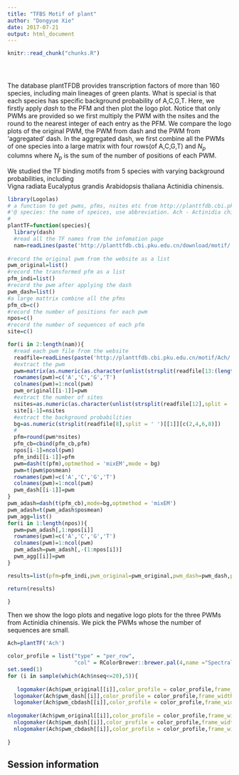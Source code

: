 ```yaml
---
title: "TFBS Motif of plant"
author: "Dongyue Xie"
date: 2017-07-21
output: html_document
---
```


<!-- The file analysis/chunks.R contains chunks that define default settings
shared across the workflowr files. -->
```r
knitr::read_chunk("chunks.R")
```

<!-- Update knitr chunk options -->
```r
```

<!-- Insert the date the file was last updated -->
```r
```

<!-- Insert the code version (Git commit SHA1) if Git repository exists and R
 package git2r is installed -->
```r
```

<!-- Add your analysis here -->

The database plantTFDB provides transcription factors of more than 160 species, including main lineages of green plants. What is special is that each species has specific background probability of A,C,G,T. Here, we firstly apply *dash* to the PFM and then plot the logo plot. Notice that only PWMs are provided so we first multiply the PWM with the nsites and the round to the nearest integer of each entry as the PFM. 
We compare the logo plots of the original PWM, the PWM from dash and the PWM from 'aggregated' dash. In the aggregated dash, we first combine all the PWMs of one species into a large matrix with four rows(of A,C,G,T) and $N_p$ columns where $N_p$ is the sum of the number of positions of each PWM.

We studied the TF binding motifs from 5 species with varying background probabilities, including  
Vigna radiata
Eucalyptus grandis
Arabidopsis thaliana
Actinidia chinensis.


```r
library(Logolas)
# a function to get pwms, pfms, nsites etc from http://planttfdb.cbi.pku.edu.cn/
#'@ species: the name of speices, use abbreviation. Ach - Actinidia chinensis
#
plantTF=function(species){
  library(dash)
  #read all the TF names from the infomation page
  nam=readLines(paste('http://planttfdb.cbi.pku.edu.cn/download/motif/',species,'_TF_binding_motifs_information.txt',sep=''))
  
#record the original pwm from the website as a list
pwm_original=list()
#record the transformed pfm as a list
pfm_indi=list()
#record the pwm after applying the dash
pwm_dash=list()
#a large mattrix combine all the pfms
pfm_cb=c()
#record the number of positions for each pwm
npos=c()
#record the number of sequences of each pfm
site=c()

for(i in 2:length(nam)){
  #read each pwm file from the website 
  readfile=readLines(paste('http://planttfdb.cbi.pku.edu.cn/motif/Ach/',substring(nam[i],1,10),'.meme',sep = ''))
  #extract the pwm
  pwm=matrix(as.numeric(as.character(unlist(strsplit(readfile[13:(length(readfile)-3)],split = '\t')))),nrow = 4,byrow = F)
  rownames(pwm)=c('A','C','G','T')
  colnames(pwm)=1:ncol(pwm)
  pwm_original[[i-1]]=pwm
  #extract the number of sites
  nsites=as.numeric(as.character(unlist(strsplit(readfile[12],split = ' '))[grep('nsites',unlist(strsplit(readfile[12],split = ' ')))+1]))
  site[i-1]=nsites
  #extract the background probabilities
  bg=as.numeric(strsplit(readfile[8],split = ' ')[[1]][c(2,4,6,8)])
  #
  pfm=round(pwm*nsites)
  pfm_cb=cbind(pfm_cb,pfm)
  npos[i-1]=ncol(pwm)
  pfm_indi[[i-1]]=pfm
  pwm=dash(t(pfm),optmethod = 'mixEM',mode = bg)
  pwm=t(pwm$posmean)
  rownames(pwm)=c('A','C','G','T')
  colnames(pwm)=1:ncol(pwm)
  pwm_dash[[i-1]]=pwm
}
pwm_adash=dash(t(pfm_cb),mode=bg,optmethod = 'mixEM')
pwm_adash=t(pwm_adash$posmean)
pwm_agg=list()
for(i in 1:length(npos)){
  pwm=pwm_adash[,1:npos[i]]
  rownames(pwm)=c('A','C','G','T')
  colnames(pwm)=1:ncol(pwm)
  pwm_adash=pwm_adash[,-(1:npos[i])]
  pwm_agg[[i]]=pwm
}

results=list(pfm=pfm_indi,pwm_original=pwm_original,pwm_dash=pwm_dash,pwm_cbdash=pwm_agg,bg=bg,nseq=site,npos=npos)

return(results)

}

```

Then we show the logo plots and negative logo plots for the three PWMs from 
Actinidia chinensis. We pick the PWMs whose the number of sequences are small.

```r

Ach=plantTF('Ach')

color_profile = list("type" = "per_row", 
                     "col" = RColorBrewer::brewer.pal(4,name ="Spectral"))
set.seed(1)
for (i in sample(which(Ach$nseq<=20),5)){
  
   logomaker(Ach$pwm_original[[i]],color_profile = color_profile,frame_width = 1,bg=Ach$bg,pop_name = paste('original pwm',i))
  logomaker(Ach$pwm_dash[[i]],color_profile = color_profile,frame_width = 1,bg=Ach$bg,pop_name = paste('dash pwm',i))
  logomaker(Ach$pwm_cbdash[[i]],color_profile = color_profile,frame_width = 1,bg=Ach$bg,pop_name = paste('combined dash pwm',i))
  
nlogomaker(Ach$pwm_original[[i]],color_profile = color_profile,frame_width = 1,logoheight = 'log_odds',bg=Ach$bg,control = list(logscale = 0.2, quant = 0.5,depletion_weight = 0.5),pop_name = paste('original pwm',i))
  nlogomaker(Ach$pwm_dash[[i]],color_profile = color_profile,frame_width = 1,logoheight = 'log_odds',bg=Ach$bg,control = list(logscale = 0.2, quant = 0.5,depletion_weight = 0.5),pop_name = paste('dash pwm',i))
  nlogomaker(Ach$pwm_cbdash[[i]],color_profile = color_profile,frame_width = 1,logoheight = 'log_odds',bg=Ach$bg,control = list(logscale = 0.2, quant = 0.5,depletion_weight = 0.5),pop_name = paste('combined dash pwm',i))
 
}

```

## Session information

<!-- Insert the session information into the document -->
```r
```
